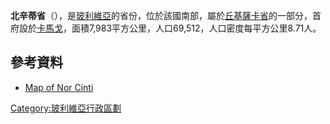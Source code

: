 '''北辛蒂省'''（{{lang-es|Provincia de Nor Cinti}}），是[[玻利維亞|玻利維亞]]的省份，位於該國南部，屬於[[丘基薩卡省|丘基薩卡省]]的一部分，首府設於[[卡馬戈_(丘基薩卡省)|卡馬戈]]，面積7,983平方公里，人口69,512，人口密度每平方公里8.71人。

{{coord|20.333|S|64.917|W|display=title|source:dewiki}}

==參考資料==
*[https://web.archive.org/web/20080423045217/http://www.aguabolivia.org/situacionaguaX/Riego/mapas/sucre/norcinti.htm Map of Nor Cinti]

{{Bolivia-geo-stub}}
{{玻利維亞省份}}

[[Category:玻利維亞行政區劃|Category:玻利維亞行政區劃]]